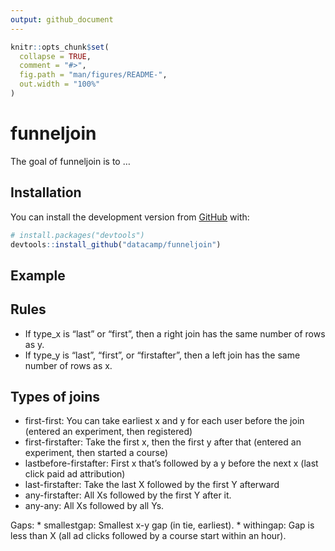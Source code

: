 ```yaml
---
output: github_document
---
```


<!-- README.md is generated from README.Rmd. Please edit that file -->

```r
knitr::opts_chunk$set(
  collapse = TRUE,
  comment = "#>",
  fig.path = "man/figures/README-",
  out.width = "100%"
)
```
# funneljoin

The goal of funneljoin is to ...

## Installation

You can install the development version from [GitHub](https://github.com/) with:

``` r
# install.packages("devtools")
devtools::install_github("datacamp/funneljoin")
```

## Example

## Rules 
- If type_x is "last" or "first", then a right join has the same number of rows as y.
- If type_y is "last", "first", or "firstafter", then a left join has the same number of rows as x. 

## Types of joins
* first-first: You can take earliest x and y for each user before the join (entered an experiment, then registered)
* first-firstafter: Take the first x, then the first y after that (entered an experiment, then started a course)
* lastbefore-firstafter: First x that's followed by a y before the next x (last click paid ad attribution)
* last-firstafter: Take the last X followed by the first Y afterward
* any-firstafter: All Xs followed by the first Y after it.
* any-any: All Xs followed by all Ys.

Gaps: 
* smallestgap: Smallest x-y gap (in tie, earliest).
* withingap: Gap is less than X (all ad clicks followed by a course start within an hour). 





